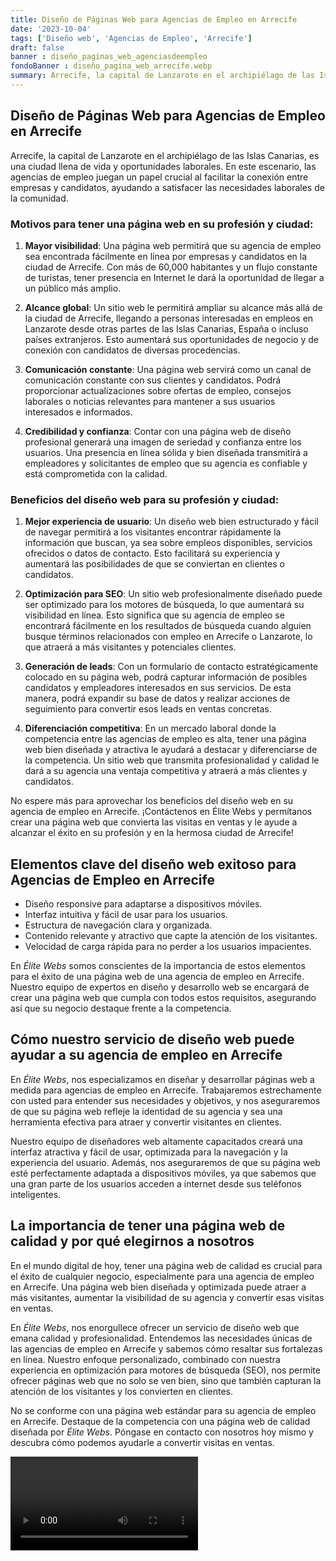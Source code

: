 ```yaml
---
title: Diseño de Páginas Web para Agencias de Empleo en Arrecife
date: '2023-10-04'
tags: ['Diseño web', 'Agencias de Empleo', 'Arrecife']
draft: false
banner : diseño_paginas_web_agenciasdeempleo
fondoBanner : diseño_pagina_web_arrecife.webp
summary: Arrecife, la capital de Lanzarote en el archipiélago de las Islas Canarias, es una ciudad llena de vida y oportunidades laborales. En este escenario, las agencias de empleo juegan un papel crucial al facilitar la conexión entre empresas y candidatos, ayudando a satisfacer las necesidades laborales de la comunidad. 
---
```


## Diseño de Páginas Web para Agencias de Empleo en Arrecife

Arrecife, la capital de Lanzarote en el archipiélago de las Islas Canarias, es una ciudad llena de vida y oportunidades laborales. En este escenario, las agencias de empleo juegan un papel crucial al facilitar la conexión entre empresas y candidatos, ayudando a satisfacer las necesidades laborales de la comunidad. 

### Motivos para tener una página web en su profesión y ciudad:

1. **Mayor visibilidad**: Una página web permitirá que su agencia de empleo sea encontrada fácilmente en línea por empresas y candidatos en la ciudad de Arrecife. Con más de 60,000 habitantes y un flujo constante de turistas, tener presencia en Internet le dará la oportunidad de llegar a un público más amplio.

2. **Alcance global**: Un sitio web le permitirá ampliar su alcance más allá de la ciudad de Arrecife, llegando a personas interesadas en empleos en Lanzarote desde otras partes de las Islas Canarias, España o incluso países extranjeros. Esto aumentará sus oportunidades de negocio y de conexión con candidatos de diversas procedencias.

3. **Comunicación constante**: Una página web servirá como un canal de comunicación constante con sus clientes y candidatos. Podrá proporcionar actualizaciones sobre ofertas de empleo, consejos laborales o noticias relevantes para mantener a sus usuarios interesados e informados.

4. **Credibilidad y confianza**: Contar con una página web de diseño profesional generará una imagen de seriedad y confianza entre los usuarios. Una presencia en línea sólida y bien diseñada transmitirá a empleadores y solicitantes de empleo que su agencia es confiable y está comprometida con la calidad.

### Beneficios del diseño web para su profesión y ciudad:

1. **Mejor experiencia de usuario**: Un diseño web bien estructurado y fácil de navegar permitirá a los visitantes encontrar rápidamente la información que buscan, ya sea sobre empleos disponibles, servicios ofrecidos o datos de contacto. Esto facilitará su experiencia y aumentará las posibilidades de que se conviertan en clientes o candidatos.

2. **Optimización para SEO**: Un sitio web profesionalmente diseñado puede ser optimizado para los motores de búsqueda, lo que aumentará su visibilidad en línea. Esto significa que su agencia de empleo se encontrará fácilmente en los resultados de búsqueda cuando alguien busque términos relacionados con empleo en Arrecife o Lanzarote, lo que atraerá a más visitantes y potenciales clientes.

3. **Generación de leads**: Con un formulario de contacto estratégicamente colocado en su página web, podrá capturar información de posibles candidatos y empleadores interesados en sus servicios. De esta manera, podrá expandir su base de datos y realizar acciones de seguimiento para convertir esos leads en ventas concretas.

4. **Diferenciación competitiva**: En un mercado laboral donde la competencia entre las agencias de empleo es alta, tener una página web bien diseñada y atractiva le ayudará a destacar y diferenciarse de la competencia. Un sitio web que transmita profesionalidad y calidad le dará a su agencia una ventaja competitiva y atraerá a más clientes y candidatos.

No espere más para aprovechar los beneficios del diseño web en su agencia de empleo en Arrecife. ¡Contáctenos en Élite Webs y permítanos crear una página web que convierta las visitas en ventas y le ayude a alcanzar el éxito en su profesión y en la hermosa ciudad de Arrecife!

<GifSeo />

<Cta />

## Elementos clave del diseño web exitoso para Agencias de Empleo en Arrecife

- Diseño responsive para adaptarse a dispositivos móviles.
- Interfaz intuitiva y fácil de usar para los usuarios.
- Estructura de navegación clara y organizada.
- Contenido relevante y atractivo que capte la atención de los visitantes.
- Velocidad de carga rápida para no perder a los usuarios impacientes.

En *Élite Webs* somos conscientes de la importancia de estos elementos para el éxito de una página web de una agencia de empleo en Arrecife. Nuestro equipo de expertos en diseño y desarrollo web se encargará de crear una página web que cumpla con todos estos requisitos, asegurando así que su negocio destaque frente a la competencia.

## Cómo nuestro servicio de diseño web puede ayudar a su agencia de empleo en Arrecife

En *Élite Webs*, nos especializamos en diseñar y desarrollar páginas web a medida para agencias de empleo en Arrecife. Trabajaremos estrechamente con usted para entender sus necesidades y objetivos, y nos aseguraremos de que su página web refleje la identidad de su agencia y sea una herramienta efectiva para atraer y convertir visitantes en clientes.

Nuestro equipo de diseñadores web altamente capacitados creará una interfaz atractiva y fácil de usar, optimizada para la navegación y la experiencia del usuario. Además, nos aseguraremos de que su página web esté perfectamente adaptada a dispositivos móviles, ya que sabemos que una gran parte de los usuarios acceden a internet desde sus teléfonos inteligentes.

## La importancia de tener una página web de calidad y por qué elegirnos a nosotros

En el mundo digital de hoy, tener una página web de calidad es crucial para el éxito de cualquier negocio, especialmente para una agencia de empleo en Arrecife. Una página web bien diseñada y optimizada puede atraer a más visitantes, aumentar la visibilidad de su agencia y convertir esas visitas en ventas.

En *Élite Webs*, nos enorgullece ofrecer un servicio de diseño web que emana calidad y profesionalidad. Entendemos las necesidades únicas de las agencias de empleo en Arrecife y sabemos cómo resaltar sus fortalezas en línea. Nuestro enfoque personalizado, combinado con nuestra experiencia en optimización para motores de búsqueda (SEO), nos permite ofrecer páginas web que no solo se ven bien, sino que también capturan la atención de los visitantes y los convierten en clientes.

No se conforme con una página web estándar para su agencia de empleo en Arrecife. Destaque de la competencia con una página web de calidad diseñada por *Élite Webs*. Póngase en contacto con nosotros hoy mismo y descubra cómo podemos ayudarle a convertir visitas en ventas.

<Video />

<CtaBot job='Agencias de Empleo' city='Arrecife'/>

<Gmaps query='Arrecife+españa+maps' />